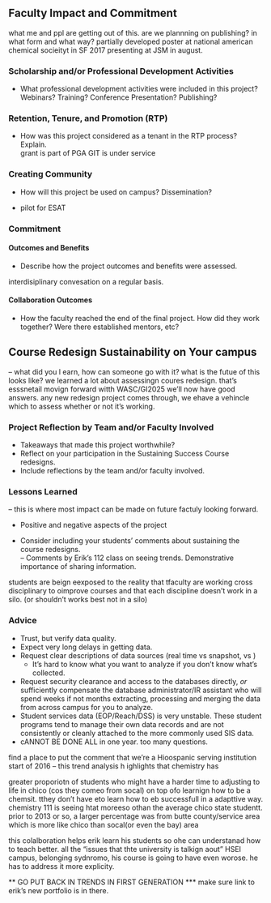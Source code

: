 ## Faculty Impact and Commitment

what me and ppl are getting out of this. 
are we plannning on publishing? in what form and what way? 
partially developed poster at national american chemical socieityt in SF 2017
presenting at JSM in august. 



### Scholarship and/or Professional Development Activities

* What professional development activities were included in this project? Webinars? Training? Conference Presentation? Publishing?

### Retention, Tenure, and Promotion (RTP)

* How was this project considered as a tenant in the RTP process?  Explain.  
grant is part of PGA 
GIT is under service


### Creating Community

* How will this project be used on campus? Dissemination?


* pilot for ESAT



### Commitment

#### Outcomes and Benefits
* Describe how the project outcomes and benefits were assessed.  

interdisiplinary convesation on a regular basis. 


#### Collaboration Outcomes
* How the faculty reached the end of the final project. How did they work together?  Were there established mentors, etc?  

## Course Redesign Sustainability on Your campus

-- what did you l earn, 
how can someone go with it? 
what is the futue of this looks like? 
we learned a lot about assessingn coures redesign. that's esssnetail movign forward witth WASC/GI2025 we'll now have good answers. 
any new redesign project comes through, we ehave a vehincle which to assess whether or not it's working. 


### Project Reflection by Team and/or Faculty Involved
* Takeaways that made this project worthwhile?
* Reflect on your participation in the Sustaining Success Course redesigns.
* Include reflections by the team and/or faculty involved.  


### Lessons Learned

-- this is where most impact can  be made on future factuly looking forward. 

* Positive and negative aspects of the project

* Consider including your students' comments about sustaining the course redesigns.  
-- Comments by Erik's 112 class on seeing trends. Demonstrative importance of sharing information.

students are beign eexposed to the reality that tfaculty are working cross disciplinary to oimprove courses and that each discipline doesn't work in a silo. (or shouldn't
works best not in a silo)



### Advice
* Trust, but verify data quality.
* Expect very long delays in getting data. 
* Request clear descriptions of data sources (real time vs snapshot, vs )
  - It's hard to know what you want to analyze if you don't know what's collected.
* Request security clearance and access to the databases directly, *or* sufficiently compensate the database administrator/IR assistant who will spend weeks if not months extracting, processing and merging the data from across campus for you to analyze. 
* Student services data (EOP/Reach/DSS) is very unstable. These student programs tend to manage their own data records and are not consistently or cleanly attached to the more commonly used SIS data.  
* cANNOT BE DONE ALL in one year. too many questions. 


find a place to put the comment that we're a Hioospanic serving institution start of 2016 -- this trend analysis h ighlights that chemistry has 


greater proporiotn of students who  might have a  harder time to adjusting to life in chico (cos they comeo from socal) on top ofo learnign how to be a chemsit. tthey don't have eto learn how to eb successfull in a adapttive way. 
chemistry 111 is seeing htat moreeso othan the average chico state studentt. prior to 2013 or so, a larger percentage was from butte county/service area which is more like chico than socal(or even the bay) area 

this colalboration helps erik learn his students so ohe can understanad how to teach better. 
all the "issues that thte university is talkign aout" HSEI campus, belonging sydnromo, his course is going to have even worose. he has to address it more explicity. 


** GO PUT BACK IN TRENDS IN FIRST GENERATION *** 
make sure link to erik's new portfolio is in there. 







 